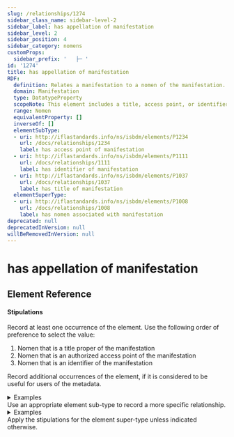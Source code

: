 ```yaml
---
slug: /relationships/1274
sidebar_class_name: sidebar-level-2
sidebar_label: has appellation of manifestation
sidebar_level: 2
sidebar_position: 4
sidebar_category: nomens
customProps:
  sidebar_prefix: '   ├─ '
id: '1274'
title: has appellation of manifestation
RDF:
  definition: Relates a manifestation to a nomen of the manifestation.
  domain: Manifestation
  type: DatatypeProperty
  scopeNote: This element includes a title, access point, or identifier of the manifestation.
  range: Nomen
  equivalentProperty: []
  inverseOf: []
  elementSubType:
  - uri: http://iflastandards.info/ns/isbdm/elements/P1234
    url: /docs/relationships/1234
    label: has access point of manifestation
  - uri: http://iflastandards.info/ns/isbdm/elements/P1111
    url: /docs/relationships/1111
    label: has identifier of manifestation
  - uri: http://iflastandards.info/ns/isbdm/elements/P1037
    url: /docs/relationships/1037
    label: has title of manifestation
  elementSuperType:
  - uri: http://iflastandards.info/ns/isbdm/elements/P1008
    url: /docs/relationships/1008
    label: has nomen associated with manifestation
deprecated: null
deprecatedInVersion: null
willBeRemovedInVersion: null
---
```

# has appellation of manifestation

## Element Reference
<ElementReference frontMatter={frontMatter} />

#### Stipulations

<div className="stip">
  Record at least one occurrence of the element. Use the following order of preference to select the value:
  
  1. Nomen that is a title proper of the manifestation
  2. Nomen that is an authorized access point of the manifestation
  3. Nomen that is an identifier of the manifestation
  
  Record additional occurrences of the element, if it is considered to be useful for users of the metadata.
  
  <details>
  <summary>Examples</summary>
  
  *[Full example: <InLink href="/docs/fullex/fx941">Who I am (2012; HarperCollinsPublishers; volume; case binding)</InLink>.]*
  </details>
</div>

<div className="stip">
  Use an appropriate element sub-type to record a more specific relationship.
  
  <details>
  <summary>Examples</summary>
  
  | Property | Value |
  |:---------|:------|
  | has identifier of manifestation | "978822836866" |
  
  *[Full example: <InLink href="/docs/fullex/fx064">René Magritte (2007; Taschen; volume)</InLink>. The appellation is an identifier that is a normalized ISBN.]*
  </details>
</div>

<div className="stip">
  Apply the stipulations for the element super-type unless indicated otherwise.
</div>
